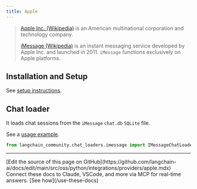 ```yaml
---
title: Apple
---
```


>[Apple Inc. (Wikipedia)](https://en.wikipedia.org/wiki/Apple_Inc.) is an American
> multinational corporation and technology company.
>
> [iMessage (Wikipedia)](https://en.wikipedia.org/wiki/IMessage) is an instant
> messaging service developed by Apple Inc. and launched in 2011.
> `iMessage` functions exclusively on Apple platforms.

## Installation and Setup

See [setup instructions](/oss/python/integrations/chat_loaders/imessage).

## Chat loader

It loads chat sessions from the `iMessage` `chat.db` `SQLite` file.

See a [usage example](/oss/python/integrations/chat_loaders/imessage).

```python
from langchain_community.chat_loaders.imessage import IMessageChatLoader
```

---

<Callout icon="pen-to-square" iconType="regular">
    [Edit the source of this page on GitHub](https://github.com/langchain-ai/docs/edit/main/src/oss/python/integrations/providers/apple.mdx)
</Callout>
<Tip icon="terminal" iconType="regular">
    Connect these docs to Claude, VSCode, and more via MCP for    real-time answers. [See how](/use-these-docs)
</Tip>
